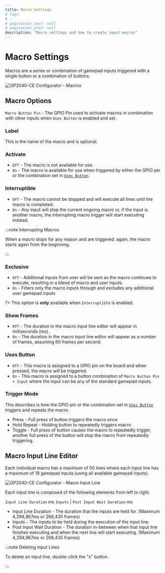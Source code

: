 ```yaml
---
title: Macro Settings
# tags:
# -
# pagination_next: null
# pagination_prev: null
description: "Macro settings and how to create input macros"
---
```


# Macro Settings

Macros are a series or combination of gamepad inputs triggered with a single button or a combination of buttons.

![GP2040-CE Configurator - Macros](../../assets/images/gpc-macros.png)

## Macro Options

`Macro Button Pin` - The GPIO Pin used to activate macros in combination with other inputs when `Uses Button` is enabled and set.

### Label

This is the name of the macro and is optional.

### Activate

- `Off` - The macro is not available for use.
- `On` - The macro is available for use when triggered by either the GPIO pin or the combination set in [`Uses Button`](#uses-button).

### Interruptible

- `Off` - The macro cannot be stopped and will execute all lines until the macro is completed.
- `On` - Any input will stop the current ongoing macro or, if the input is another macro, the interrupting macro trigger will start executing instead.

:::note Interrupting Macros

When a macro stops for any reason and are triggered. again, the macro starts again from the beginning.

:::

### Exclusive

- `Off` - Additional inputs from user will be sent as the macro continues to execute, resulting in a blend of macro and user inputs.
- `On` - Filters only the macro inputs through and excludes any additional user gamepad inputs

?> This option is **only** available when `Interruptible` is enabled.

### Show Frames

- `Off` - The duration in the macro input line editor will appear in milliseconds (ms).
- `On` - The duration in the macro input line editor will appear as a number of frames, assuming 60 frames per second.

### Uses Button

- `Off` - This macro is assigned to a GPIO pin on the board and when pressed, the macro will be triggered.
- `On` - This macro is assigned to a button combination of `Macro Button Pin + Input` where the input can be any of the standard gamepad inputs.

### Trigger Mode

This describes is how the GPIO pin or the combination set in [`Uses Button`](#uses-button) triggers and repeats the macro.

- Press - Full press of button triggers the macro once
- Hold Repeat - Holding button to repeatedly triggers macro
- Toggle - Full press of button causes the macro to repeatedly trigger, another full press of the button will stop the macro from repeatedly triggering.

## Macro Input Line Editor

Each individual macro has a maximum of 50 lines where each input line has a maximum of 18 gamepad inputs (using all available gamepad inputs).

![GP2040-CE Configurator - Macro Input Line](../../assets/images/gpc-macros-input-line.png)

Each input line is composed of the following elements from left to right.

`Input Line Duration` ms `Inputs` | `Post Input Wait Duration` ms

- Input Line Duration - The duration that the inputs are held for. (Maximum 4,294,967ms or 268,435 frames)
- Inputs - The inputs to be held during the execution of the input line.
- Post Input Wait Duration - The duration in-between when that input line finishes executing and when the next line will start executing. (Maximum 4,294,967ms or 268,435 frames)

:::note Deleting Input Lines

To delete an input line, double-click the "x" button.

:::
